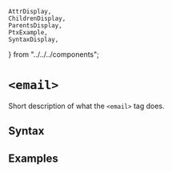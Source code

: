     AttrDisplay,
    ChildrenDisplay,
    ParentsDisplay,
    PtxExample,
    SyntaxDisplay,
} from "../../../components";

# `<email>`

Short description of what the `<email>` tag does.

## Syntax

<SyntaxDisplay name="email" />

## Examples

    